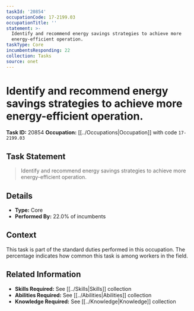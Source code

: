 ```yaml
---
taskId: '20854'
occupationCode: 17-2199.03
occupationTitle: ''
statement: >-
  Identify and recommend energy savings strategies to achieve more
  energy-efficient operation.
taskType: Core
incumbentsResponding: 22
collection: Tasks
source: onet
---
```

# Identify and recommend energy savings strategies to achieve more energy-efficient operation.

**Task ID:** 20854
**Occupation:** [[../Occupations|Occupation]] with code `17-2199.03`

## Task Statement

> Identify and recommend energy savings strategies to achieve more energy-efficient operation.

## Details

- **Type:** Core
- **Performed By:** 22.0% of incumbents

## Context

This task is part of the standard duties performed in this occupation. The percentage indicates how common this task is among workers in the field.

## Related Information

- **Skills Required:** See [[../Skills|Skills]] collection
- **Abilities Required:** See [[../Abilities|Abilities]] collection
- **Knowledge Required:** See [[../Knowledge|Knowledge]] collection
